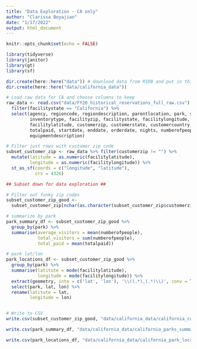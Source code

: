 ```yaml
---
title: "Data Exploration - CA only"
author: "Clarissa Boyajian"
date: "1/17/2022"
output: html_document
---
```


```r

knitr::opts_chunk$set(echo = FALSE)

library(tidyverse)
library(janitor)
library(gt)
library(sf)

dir.create(here::here("data")) # download data from RIDB and put in this file
dir.create(here::here("data/california_data"))
```

```r
# Load raw data for CA and choose columns to keep
raw_data <- read.csv("data/FY20_historical_reservations_full_raw.csv") %>% 
  filter(facilitystate == "California") %>% 
  select(agency, regioncode, regiondescription, parentlocation, park, sitetype, usetype, 
         inventorytype, facilityzip, facilitystate, facilitylongitude, 
         facilitylatitude, customerzip, customerstate, customercountry, 
         totalpaid, startdate, enddate, orderdate, nights, numberofpeople, 
         equipmentdescription)
```


```r
# Filter just rows with customer zip code
subset_customer_zip <- raw_data %>% filter(customerzip != "") %>% 
  mutate(latitude = as.numeric(facilitylatitude),
         longitude = as.numeric(facilitylongitude)) %>% 
  st_as_sf(coords = c("longitude", "latitude"),
           crs = 4326)

## Subset down for data exploration ##

# Filter out funky zip codes
subset_customer_zip_good <- 
  subset_customer_zip[nchar(as.character(subset_customer_zip$customerzip)) == 5, ]

# summarize by park
park_summary_df <- subset_customer_zip_good %>% 
  group_by(park) %>% 
  summarise(average_visitors = mean(numberofpeople),
            total_visitors = sum(numberofpeople),
            total_paid = mean(totalpaid))

# park lat/lon
park_locations_df <- subset_customer_zip_good %>% 
  group_by(park) %>% 
  summarise(latitute = mode(facilitylatitude),
            longitude = mode(facilitylongitude)) %>% 
  extract(geometry, into = c('lat', 'lon'), '\\((.*),(.*)\\)', conv = T) %>% 
  select(park, lat, lon) %>% 
  rename(latitute = lat,
         longitude = lon)


# Write to CSV
write.csv(subset_customer_zip_good, "data/california_data/california_customers_with_zipcode.csv")

write.csv(park_summary_df, "data/california_data/california_parks_summary.csv")

write.csv(park_locations_df, "data/california_data/california_park_locations.csv")
```







